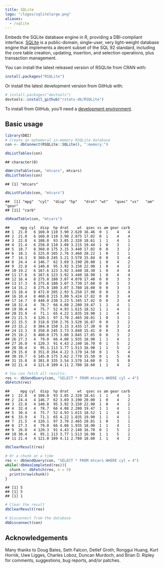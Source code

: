 ```yaml
---
title: SQLite
logo: "/logos/sqlitelarge.png"
aliases:
  - /sqlite
---
```


Embeds the SQLite database engine in R, providing a DBI-compliant interface. [SQLite](http://www.sqlite.org) is a public-domain, single-user, very light-weight database engine that implements a decent subset of the SQL 92 standard, including the core table creation, updating, insertion, and selection operations, plus transaction management.

You can install the latest released version of RSQLite from CRAN with:

``` r
install.packages("RSQLite")
```

Or install the latest development version from GitHub with:

``` r
# install.packages("devtools")
devtools::install_github("rstats-db/RSQLite")
```

To install from GitHub, you'll need a [development environment](http://www.rstudio.com/ide/docs/packages/prerequisites).

Basic usage
-----------

``` r
library(DBI)
# Create an ephemeral in-memory RSQLite database
con <- dbConnect(RSQLite::SQLite(), ":memory:")

dbListTables(con)
```

    ## character(0)

``` r
dbWriteTable(con, "mtcars", mtcars)
dbListTables(con)
```

    ## [1] "mtcars"

``` r
dbListFields(con, "mtcars")
```

    ##  [1] "mpg"  "cyl"  "disp" "hp"   "drat" "wt"   "qsec" "vs"   "am"   "gear"
    ## [11] "carb"

``` r
dbReadTable(con, "mtcars")
```

    ##     mpg cyl  disp  hp drat    wt  qsec vs am gear carb
    ## 1  21.0   6 160.0 110 3.90 2.620 16.46  0  1    4    4
    ## 2  21.0   6 160.0 110 3.90 2.875 17.02  0  1    4    4
    ## 3  22.8   4 108.0  93 3.85 2.320 18.61  1  1    4    1
    ## 4  21.4   6 258.0 110 3.08 3.215 19.44  1  0    3    1
    ## 5  18.7   8 360.0 175 3.15 3.440 17.02  0  0    3    2
    ## 6  18.1   6 225.0 105 2.76 3.460 20.22  1  0    3    1
    ## 7  14.3   8 360.0 245 3.21 3.570 15.84  0  0    3    4
    ## 8  24.4   4 146.7  62 3.69 3.190 20.00  1  0    4    2
    ## 9  22.8   4 140.8  95 3.92 3.150 22.90  1  0    4    2
    ## 10 19.2   6 167.6 123 3.92 3.440 18.30  1  0    4    4
    ## 11 17.8   6 167.6 123 3.92 3.440 18.90  1  0    4    4
    ## 12 16.4   8 275.8 180 3.07 4.070 17.40  0  0    3    3
    ## 13 17.3   8 275.8 180 3.07 3.730 17.60  0  0    3    3
    ## 14 15.2   8 275.8 180 3.07 3.780 18.00  0  0    3    3
    ## 15 10.4   8 472.0 205 2.93 5.250 17.98  0  0    3    4
    ## 16 10.4   8 460.0 215 3.00 5.424 17.82  0  0    3    4
    ## 17 14.7   8 440.0 230 3.23 5.345 17.42  0  0    3    4
    ## 18 32.4   4  78.7  66 4.08 2.200 19.47  1  1    4    1
    ## 19 30.4   4  75.7  52 4.93 1.615 18.52  1  1    4    2
    ## 20 33.9   4  71.1  65 4.22 1.835 19.90  1  1    4    1
    ## 21 21.5   4 120.1  97 3.70 2.465 20.01  1  0    3    1
    ## 22 15.5   8 318.0 150 2.76 3.520 16.87  0  0    3    2
    ## 23 15.2   8 304.0 150 3.15 3.435 17.30  0  0    3    2
    ## 24 13.3   8 350.0 245 3.73 3.840 15.41  0  0    3    4
    ## 25 19.2   8 400.0 175 3.08 3.845 17.05  0  0    3    2
    ## 26 27.3   4  79.0  66 4.08 1.935 18.90  1  1    4    1
    ## 27 26.0   4 120.3  91 4.43 2.140 16.70  0  1    5    2
    ## 28 30.4   4  95.1 113 3.77 1.513 16.90  1  1    5    2
    ## 29 15.8   8 351.0 264 4.22 3.170 14.50  0  1    5    4
    ## 30 19.7   6 145.0 175 3.62 2.770 15.50  0  1    5    6
    ## 31 15.0   8 301.0 335 3.54 3.570 14.60  0  1    5    8
    ## 32 21.4   4 121.0 109 4.11 2.780 18.60  1  1    4    2

``` r
# You can fetch all results:
res <- dbSendQuery(con, "SELECT * FROM mtcars WHERE cyl = 4")
dbFetch(res)
```

    ##     mpg cyl  disp  hp drat    wt  qsec vs am gear carb
    ## 1  22.8   4 108.0  93 3.85 2.320 18.61  1  1    4    1
    ## 2  24.4   4 146.7  62 3.69 3.190 20.00  1  0    4    2
    ## 3  22.8   4 140.8  95 3.92 3.150 22.90  1  0    4    2
    ## 4  32.4   4  78.7  66 4.08 2.200 19.47  1  1    4    1
    ## 5  30.4   4  75.7  52 4.93 1.615 18.52  1  1    4    2
    ## 6  33.9   4  71.1  65 4.22 1.835 19.90  1  1    4    1
    ## 7  21.5   4 120.1  97 3.70 2.465 20.01  1  0    3    1
    ## 8  27.3   4  79.0  66 4.08 1.935 18.90  1  1    4    1
    ## 9  26.0   4 120.3  91 4.43 2.140 16.70  0  1    5    2
    ## 10 30.4   4  95.1 113 3.77 1.513 16.90  1  1    5    2
    ## 11 21.4   4 121.0 109 4.11 2.780 18.60  1  1    4    2

``` r
dbClearResult(res)

# Or a chunk at a time
res <- dbSendQuery(con, "SELECT * FROM mtcars WHERE cyl = 4")
while(!dbHasCompleted(res)){
  chunk <- dbFetch(res, n = 5)
  print(nrow(chunk))
}
```

    ## [1] 5
    ## [1] 5
    ## [1] 1

``` r
# Clear the result
dbClearResult(res)

# Disconnect from the database
dbDisconnect(con)
```

Acknowledgements
----------------

Many thanks to Doug Bates, Seth Falcon, Detlef Groth, Ronggui Huang, Kurt Hornik, Uwe Ligges, Charles Loboz, Duncan Murdoch, and Brian D. Ripley for comments, suggestions, bug reports, and/or patches.
